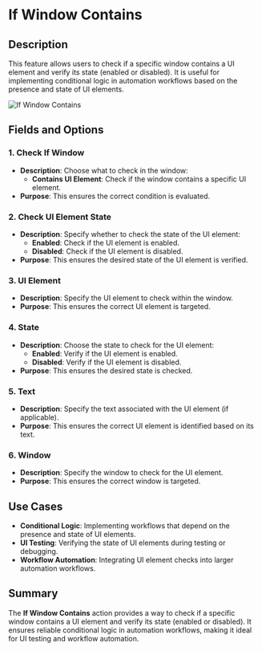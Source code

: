 # If Window Contains  

## Description

This feature allows users to check if a specific window contains a UI element and verify its state (enabled or disabled). It is useful for implementing conditional logic in automation workflows based on the presence and state of UI elements.  

![If Window Contains](../../../assets/ui-automation/if-window-contains.png)  

## Fields and Options  

### 1. **Check If Window** 

- **Description**: Choose what to check in the window:  
  - **Contains UI Element**: Check if the window contains a specific UI element.  
- **Purpose**: This ensures the correct condition is evaluated.  

### 2. **Check UI Element State** 

- **Description**: Specify whether to check the state of the UI element:  
  - **Enabled**: Check if the UI element is enabled.  
  - **Disabled**: Check if the UI element is disabled.  
- **Purpose**: This ensures the desired state of the UI element is verified.  

### 3. **UI Element** 

- **Description**: Specify the UI element to check within the window.  
- **Purpose**: This ensures the correct UI element is targeted.  

### 4. **State** 

- **Description**: Choose the state to check for the UI element:  
  - **Enabled**: Verify if the UI element is enabled.  
  - **Disabled**: Verify if the UI element is disabled.  
- **Purpose**: This ensures the desired state is checked.  

### 5. **Text** 

- **Description**: Specify the text associated with the UI element (if applicable).  
- **Purpose**: This ensures the correct UI element is identified based on its text.  

### 6. **Window** 

- **Description**: Specify the window to check for the UI element.  
- **Purpose**: This ensures the correct window is targeted.  

## Use Cases

- **Conditional Logic**: Implementing workflows that depend on the presence and state of UI elements.  
- **UI Testing**: Verifying the state of UI elements during testing or debugging.  
- **Workflow Automation**: Integrating UI element checks into larger automation workflows.  

## Summary

The **If Window Contains** action provides a way to check if a specific window contains a UI element and verify its state (enabled or disabled). It ensures reliable conditional logic in automation workflows, making it ideal for UI testing and workflow automation.